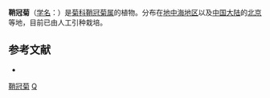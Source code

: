 {{Speciesbox
| taxon = Coleostephus myconis
| binomial_authority = (L.) Cass., 1763
}}

'''鞘冠菊'''（[[学名|学名]]：{{lang|la|''Coleostephus myconis''}}）是[[菊科|菊科]][[鞘冠菊属|鞘冠菊属]]的植物。分布在[[地中海地区|地中海地区]]以及[[中国大陆|中国大陆]]的[[北京|北京]]等地，目前已由人工引种栽培。

== 参考文献 ==
<div class="references-small">
* {{cite web| url =http://www.bioinfo.cn/db05/KmzwSpecies.php?action=view&id=4464| title =鞘冠菊| work =《中国高等植物数据库全库》| publisher =中国科学院微生物研究所| author =昆明植物研究所| accessdate =2009-02-25| deadurl =yes| archiveurl =https://web.archive.org/web/20160305073132/http://www.bioinfo.cn/db05/KmzwSpecies.php?action=view&id=4464| archivedate =2016-03-05}}
</div>

{{植物小作品}}
{{taxonbar}}
[[Category:鞘冠菊属|鞘冠菊]]
[[Category:1763年描述的植物|Q]]